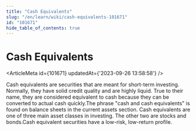 ```yaml
---
title: "Cash Equivalents"
slug: "/en/learn/wiki/cash-equivalents-101671"
id: "101671"
hide_table_of_contents: true
---
```



# Cash Equivalents

<ArticleMeta id={101671} updatedAt={'2023-09-26 13:58:58'} />
<div className='border-solid border-b border-t-0 my-4 border-[var(--ifm-color-gray-300)]' />

Cash equivalents are securities that are meant for short-term investing. Normally, they have solid credit quality and are highly liquid. True to their name, they are considered equivalent to cash because they can be converted to actual cash quickly.The phrase "cash and cash equivalents" is found on balance sheets in the current assets section. Cash equivalents are one of three main asset classes in investing. The other two are stocks and bonds.Cash equivalent securities have a low-risk, low-return profile.
